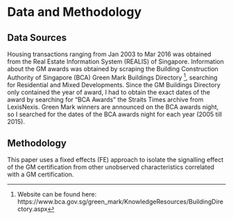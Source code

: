 
# Data and Methodology

## Data Sources

Housing transactions ranging from Jan 2003 to Mar 2016 was obtained from the Real Estate Information System (REALIS) of Singapore. Information about the GM awards was obtained by scraping the Building Construction Authority of Singapore (BCA) Green Mark Buildings Directory [^gm_buildings_directory], searching for Residential and Mixed Developments. Since the GM Buildings Directory only contained the year of award, I had to obtain the exact dates of the award by searching for "BCA Awards" the Straits Times archive from LexisNexis. Green Mark winners are announced on the BCA awards night, so I searched for the dates of the BCA awards night for each year (2005 till 2015).

## Methodology

This paper uses a fixed effects (FE) approach to isolate the signalling effect of the GM certification from other unobserved characteristics correlated with a GM certification. 

[^gm_buildings_directory]: Website can be found here: https://www.bca.gov.sg/green_mark/KnowledgeResources/BuildingDirectory.aspx

\newpage